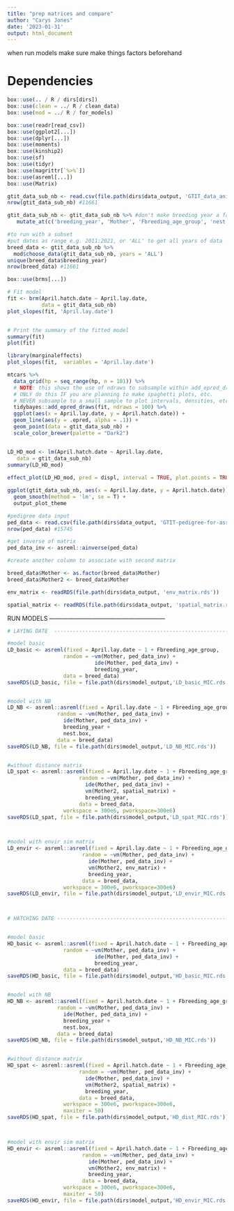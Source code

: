 ```yaml
---
title: "prep matrices and compare"
author: "Carys Jones"
date: '2023-01-31'
output: html_document
---
```


when run models make sure make things factors beforehand

# Dependencies
```r



box::use(.. / R / dirs[dirs])
box::use(clean = ../ R / clean_data)
box::use(mod = ../ R / for_models)

box::use(readr[read_csv])
box::use(ggplot2[...])
box::use(dplyr[...])
box::use(moments)
box::use(kinship2)
box::use(sf)
box::use(tidyr)
box::use(magrittr[`%>%`])
box::use(asreml[...])
box::use(Matrix)


```



```r

gtit_data_sub_nb <- read.csv(file.path(dirs$data_output, 'GTIT_data_anim_mod.csv'), na.strings=c("", "NA"))
nrow(gtit_data_sub_nb) #11661

gtit_data_sub_nb <- gtit_data_sub_nb %>% #don't make breeding year a factor?
   mutate_at(c('breeding_year', 'Mother', 'Fbreeding_age_group', 'nest.box'), as.factor) 

#to run with a subset 
#put dates as range e.g. 2011:2021, or 'ALL' to get all years of data 
breed_data <- gtit_data_sub_nb %>%
  mod$choose_data(gtit_data_sub_nb, years = 'ALL')
unique(breed_data$breeding_year)
nrow(breed_data) #11661

```


```r

box::use(brms[...])

# Fit model
fit <- brm(April.hatch.date ~ April.lay.date,
           data = gtit_data_sub_nb)
plot_slopes(fit, 'April.lay.date')


# Print the summary of the fitted model
summary(fit)
plot(fit)

library(marginaleffects)
plot_slopes(fit,  variables = 'April.lay.date')

mtcars %>%
  data_grid(hp = seq_range(hp, n = 101)) %>%
  # NOTE: this shows the use of ndraws to subsample within add_epred_draws()
  # ONLY do this IF you are planning to make spaghetti plots, etc.
  # NEVER subsample to a small sample to plot intervals, densities, etc.
  tidybayes::add_epred_draws(fit, ndraws = 100) %>%
  ggplot(aes(x = April.lay.date, y = April.hatch.date)) +
  geom_line(aes(y = .epred, alpha = .1)) +
  geom_point(data = gtit_data_sub_nb) +
  scale_color_brewer(palette = "Dark2")


LD_HD_mod <- lm(April.hatch.date ~ April.lay.date,
   data = gtit_data_sub_nb)
summary(LD_HD_mod)
  
effect_plot(LD_HD_mod, pred = displ, interval = TRUE, plot.points = TRUE)

ggplot(gtit_data_sub_nb, aes(x = April.lay.date, y = April.hatch.date)) + 
  geom_smooth(method = 'lm', se = T) + 
  output_plot_theme

```





```r

#pedigree data input 
ped_data <- read.csv(file.path(dirs$data_output, 'GTIT-pedigree-for-asreml.csv'), na.strings=c("", "NA"))
nrow(ped_data) #15745

#get inverse of matrix
ped_data_inv <- asreml::ainverse(ped_data)

#create another column to associate with second matrix

breed_data$Mother <- as.factor(breed_data$Mother)
breed_data$Mother2 <- breed_data$Mother

```


```r

env_matrix <- readRDS(file.path(dirs$data_output, 'env_matrix.rds'))

spatial_matrix <- readRDS(file.path(dirs$data_output, 'spatial_matrix.rds'))


```


RUN MODELS ---------------------------------------------------------


```r

# LAYING DATE  ------------------------------------------------------------

#model basic 
LD_basic <- asreml(fixed = April.lay.date ~ 1 + Fbreeding_age_group,
                  random = ~vm(Mother, ped_data_inv) + 
                            ide(Mother, ped_data_inv) +
                            breeding_year,
                  data = breed_data)
saveRDS(LD_basic, file = file.path(dirs$model_output,'LD_basic_MIC.rds'))


#model with NB
LD_NB <- asreml::asreml(fixed = April.lay.date ~ 1 + Fbreeding_age_group,
                random = ~vm(Mother, ped_data_inv) + 
                  ide(Mother, ped_data_inv) +
                  breeding_year + 
                  nest.box,
                data = breed_data)
saveRDS(LD_NB, file = file.path(dirs$model_output,'LD_NB_MIC.rds'))


#without distance matrix
LD_spat <- asreml::asreml(fixed = April.lay.date ~ 1 + Fbreeding_age_group,
                       random = ~vm(Mother, ped_data_inv) + 
                         ide(Mother, ped_data_inv) +
                         vm(Mother2, spatial_matrix) +
                         breeding_year,
                       data = breed_data,
                  workspace = 300e6, pworkspace=300e6)
saveRDS(LD_spat, file = file.path(dirs$model_output,'LD_spat_MIC.rds'))



#model with envir sim matrix
LD_envir <- asreml::asreml(fixed = April.lay.date ~ 1 + Fbreeding_age_group,
                        random = ~vm(Mother, ped_data_inv) + 
                          ide(Mother, ped_data_inv) +
                          vm(Mother2, env_matrix) +
                          breeding_year,
                        data = breed_data,
                  workspace = 300e6, pworkspace=300e6)
saveRDS(LD_envir, file = file.path(dirs$model_output,'LD_envir_MIC.rds'))



# HATCHING DATE -----------------------------------------------------------


#model basic 
HD_basic <- asreml::asreml(fixed = April.hatch.date ~ 1 + Fbreeding_age_group,
                  random = ~vm(Mother, ped_data_inv) + 
                            ide(Mother, ped_data_inv) +
                            breeding_year,
                  data = breed_data)
saveRDS(HD_basic, file = file.path(dirs$model_output,'HD_basic_MIC.rds'))


#model with NB
HD_NB <- asreml::asreml(fixed = April.hatch.date ~ 1 + Fbreeding_age_group,
                random = ~vm(Mother, ped_data_inv) + 
                  ide(Mother, ped_data_inv) +
                  breeding_year + 
                  nest.box,
                data = breed_data)
saveRDS(HD_NB, file = file.path(dirs$model_output,'HD_NB_MIC.rds'))


#without distance matrix
HD_spat <- asreml::asreml(fixed = April.hatch.date ~ 1 + Fbreeding_age_group,
                       random = ~vm(Mother, ped_data_inv) + 
                         ide(Mother, ped_data_inv) +
                         vm(Mother2, spatial_matrix) +
                         breeding_year,
                       data = breed_data,
                  workspace = 300e6, pworkspace=300e6,
                  maxiter = 50)
saveRDS(HD_spat, file = file.path(dirs$model_output,'HD_dist_MIC.rds'))



#model with envir sim matrix
HD_envir <- asreml::asreml(fixed = April.hatch.date ~ 1 + Fbreeding_age_group,
                        random = ~vm(Mother, ped_data_inv) + 
                          ide(Mother, ped_data_inv) +
                          vm(Mother2, env_matrix) +
                          breeding_year,
                        data = breed_data,
                  workspace = 300e6, pworkspace=300e6,
                  maxiter = 50)
saveRDS(HD_envir, file = file.path(dirs$model_output,'HD_envir_MIC.rds'))





```



